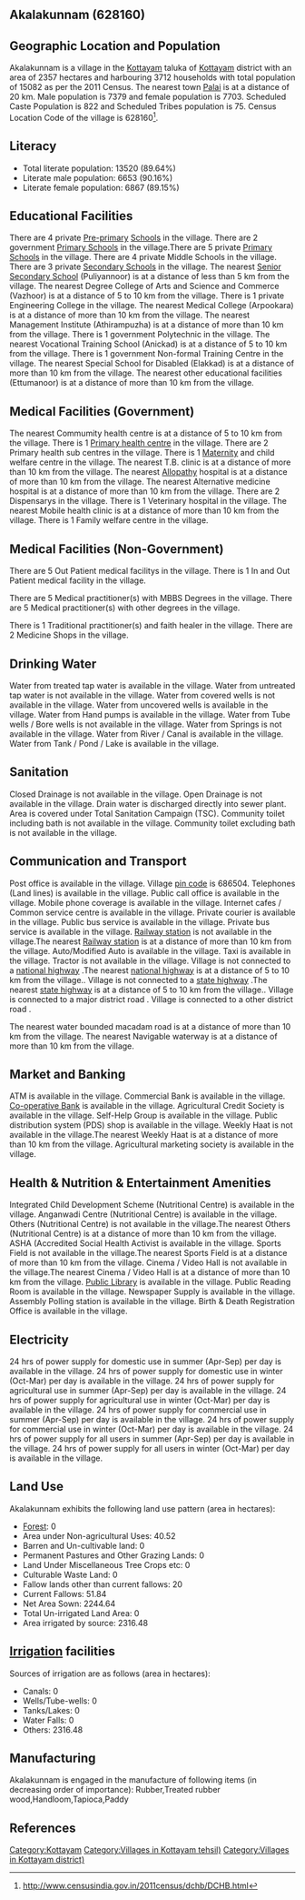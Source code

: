 {{Infobox settlement
| name=Akalakunnam
| native_name=
| native_name_lang=
| other_name=
| nickname=
| settlement_type=Village
| image_skyline=
| image_alt=
| image_caption=
| pushpin_map=India Kerala
| pushpin_label_position=right
| pushpin_map_alt=
| pushpin_map_caption=Location in Kerala, India
| latd=
| latm=
| lats=
| latNS=
| longd=
| longm=
| longs=
| longEW=
| coordinates_display=inline,title
| subdivision_type=Country
| subdivision_name={{flag|India}}
| subdivision_type1=[[States and territories of India|State]]
| subdivision_name1=Kerala 
| subdivision_type2=[[List of districts of India|District]]
| subdivision_name2=Kottayam
| subdivision_type3=Tahsil
| subdivision_name3=Kottayam
| website=
| established_title=<!-- Established -->
| established_date=
| founder=
| named_for=
| government_type=
| governing_body=
| unit_pref=Metric=
| area_footnotes=
| area_rank=
| area_total_km2=23.57
| elevation_footnotes=
| elevation_m=
| population_total=15082
| population_as_of=2011
| population_rank=
| population_density_km2=639
| population_demonym=
| population_footnotes=
| demographics_type1=Languages
| demographics1_title1=Official
| demographics1_info1=[[Malayalam language|Malayalam]]
| timezone1=[[Indian Standard Time|IST]]
| utc_offset1==+5:30
| postal_code_type=[[Postal Index Number|PIN]]
| postal_code=686504
| area_code_type=Telephone code
| area_code=
| registration_plate=
| blank1_name_sec1=Nearest city
| blank1_info_sec1=[[Palai]]
| blank2_name_sec1=[[Human sex ratio|Sex ratio]]
| blank2_info_sec1=1043 [[male|♂]]/[[female|♀]]
| blank3_name_sec1=Literacy
| blank3_info_sec1=89.64%
| blank1_name_sec2=[[2011 Census of India|2011 census]] code
| blank1_info_sec2=628160
| footnotes=
}}

== Akalakunnam (628160) ==

== Geographic Location and Population ==

Akalakunnam is a village in the [[Kottayam]] taluka of [[Kottayam]] district with an area of 2357 hectares and harbouring 3712 households with total population of 15082 as per the 2011 Census. The nearest town [[Palai]] is at a distance of 20 km. Male population is 7379 and female population is 7703. Scheduled Caste Population is 822 and Scheduled Tribes population is 75. Census Location Code of the village is 628160<ref>http://www.censusindia.gov.in/2011census/dchb/DCHB.html</ref>.


== Literacy ==  
* Total literate population: 13520 (89.64%)
* Literate male population: 6653 (90.16%)
* Literate female population: 6867 (89.15%)


== Educational Facilities ==  
There are 4 private [[Pre-primary]] [[School]]s in the village.
There are 2 government [[Primary School]]s in the village.There are 5 private [[Primary School]]s in the village.
There are 4 private Middle Schools in the village.
There are 3 private [[Secondary School]]s in the village.
The nearest [[Senior Secondary School]] (Puliyannoor) is at a distance of less than 5 km from the village.
The nearest Degree College of Arts and Science and Commerce (Vazhoor) is at a distance of 5 to 10 km from the village.
There is 1 private Engineering College in the village.
The nearest Medical College (Arpookara) is at a distance of more than 10 km from the village.
The nearest Management Institute (Athirampuzha) is at a distance of more than 10 km from the village.
There is 1 government Polytechnic in the village.
The nearest Vocational Training School (Anickad) is at a distance of 5 to 10 km from the village.
There is 1 government Non-formal Training Centre in the village.
The nearest Special School for Disabled (Elakkad) is at a distance of more than 10 km from the village.
The nearest other educational facilities (Ettumanoor) is at a distance of more than 10 km from the village.


== Medical Facilities (Government) ==
The nearest Commumity health centre is at a distance of 5 to 10 km from the village.
There is 1 [[Primary health centre]] in the village.
There are 2 Primary health sub centres in the village.
There is 1 [[Maternity]] and child welfare centre in the village.
The nearest T.B. clinic is at a distance of more than 10 km from the village.
The nearest [[Allopathy]] hospital is at a distance of more than 10 km from the village.
The nearest Alternative medicine hospital is at a distance of more than 10 km from the village.
There are 2 Dispensarys in the village.
There is 1 Veterinary hospital in the village.
The nearest Mobile health clinic is at a distance of more than 10 km from the village.
There is 1 Family welfare centre in the village.


== Medical Facilities (Non-Government) ==
There are 5 Out Patient medical facilitys in the village.
There is 1 In and Out Patient medical facility in the village.

There are 5 Medical practitioner(s) with MBBS Degrees in the village.
There are 5 Medical practitioner(s) with other degrees in the village.

There is 1 Traditional practitioner(s) and faith healer in the village.
There are 2 Medicine Shops in the village.



== Drinking Water ==
Water from treated tap water is available in the village.
Water from untreated tap water is not available in the village.
Water from covered wells is not available in the village.
Water from uncovered wells is available in the village.
Water from Hand pumps is available in the village.
Water from Tube wells / Bore wells is not available in the village.
Water from Springs is not available in the village.
Water from River / Canal is available in the village.
Water from Tank / Pond / Lake is available in the village.


== Sanitation ==
Closed Drainage is not available in the village.
Open Drainage is not available in the village.
Drain water is discharged directly into sewer plant.
Area is covered under Total Sanitation Campaign (TSC).
Community toilet including bath is not available in the village.
Community toilet excluding bath is not available in the village.


== Communication and Transport ==
Post office is available in the village.
Village [[pin code]] is 686504.
Telephones (Land lines) is available in the village.
Public call office is available in the village.
Mobile phone coverage is available in the village.
Internet cafes / Common service centre is available in the village.
Private courier is available in the village.
Public bus service is available in the village.
Private bus service is available in the village.
[[Railway station]] is not available in the village.The nearest [[Railway station]] is at a distance of more than 10 km from the village.
Auto/Modified Auto is available in the village.
Taxi is available in the village.
Tractor is not available in the village.
Village is not connected to a [[national highway]] .The nearest [[national highway]] is at a distance of 5 to 10 km from the village..
Village is not connected to a [[state highway]] .The nearest [[state highway]] is at a distance of 5 to 10 km from the village..
Village is connected to a major district road    .
Village is connected to a other district road  .


The nearest water bounded macadam road is at a distance of more than 10 km from the village.
The nearest Navigable waterway is at a distance of more than 10 km from the village.



== Market and Banking ==
ATM is available in the village.
Commercial Bank is available in the village.
[[Co-operative Bank]] is available in the village.
Agricultural Credit Society is available in the village.
Self-Help Group is available in the village.
Public distribution system (PDS) shop is available in the village.
Weekly Haat is not available in the village.The nearest Weekly Haat is at a distance of more than 10 km from the village.
Agricultural marketing society is available in the village.


== Health & Nutrition & Entertainment Amenities ==
Integrated Child Development Scheme (Nutritional Centre) is available in the village.
Anganwadi Centre (Nutritional Centre) is available in the village.
Others (Nutritional Centre) is not available in the village.The nearest Others (Nutritional Centre) is at a distance of more than 10 km from the village.
ASHA (Accredited Social Health Activist is available in the village.
Sports Field is not available in the village.The nearest Sports Field is at a distance of more than 10 km from the village.
Cinema / Video Hall is not available in the village.The nearest Cinema / Video Hall is at a distance of more than 10 km from the village.
[[Public Library]] is available in the village.
Public Reading Room is available in the village.
Newspaper Supply is available in the village.
Assembly Polling station is available in the village.
Birth & Death Registration Office is available in the village.


== Electricity ==
24 hrs of power supply for domestic use in summer (Apr-Sep) per day is available in the village.
24 hrs of power supply for domestic use in winter (Oct-Mar) per day is available in the village.
24 hrs of power supply for agricultural use in summer (Apr-Sep) per day is available in the village.
24 hrs of power supply for agricultural use in winter (Oct-Mar) per day is available in the village.
24 hrs of power supply for commercial use in summer (Apr-Sep) per day is available in the village.
24 hrs of power supply for commercial use in winter (Oct-Mar) per day is available in the village.
24 hrs of power supply for all users in summer (Apr-Sep) per day is available in the village.
24 hrs of power supply for all users in winter (Oct-Mar) per day is available in the village.


== Land Use ==
Akalakunnam exhibits the following land use pattern (area in hectares):
* [[Forest]]: 0
* Area under Non-agricultural Uses: 40.52
* Barren and Un-cultivable land: 0
* Permanent Pastures and Other Grazing Lands: 0
* Land Under Miscellaneous Tree Crops etc: 0
* Culturable Waste Land: 0
* Fallow lands other than current fallows: 20
* Current Fallows: 51.84
* Net Area Sown: 2244.64
* Total Un-irrigated Land Area: 0
* Area irrigated by source: 2316.48


== [[Irrigation]] facilities ==
Sources of irrigation are as follows (area in hectares):
* Canals: 0
* Wells/Tube-wells: 0
* Tanks/Lakes: 0
* Water Falls: 0
* Others: 2316.48


== Manufacturing ==
Akalakunnam is engaged in the manufacture of following items (in decreasing order of importance): Rubber,Treated rubber wood,Handloom,Tapioca,Paddy


[[Category:Kottayam]]
[[Category:Villages in Kottayam tehsil)]]
[[Category:Villages in Kottayam district)]]


== References ==
{{Reflist}}


